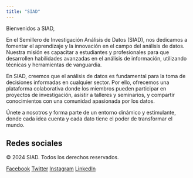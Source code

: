 ```yaml
---
title: "SIAD"
---
```


Bienvenidos a SIAD,

En el Semillero de Investigación Análisis de Datos (SIAD), nos dedicamos a fomentar el aprendizaje y la innovación en el campo del análisis de datos. Nuestra misión es capacitar a estudiantes y profesionales para que desarrollen habilidades avanzadas en el análisis de información, utilizando técnicas y herramientas de vanguardia.

En SIAD, creemos que el análisis de datos es fundamental para la toma de decisiones informadas en cualquier sector. Por ello, ofrecemos una plataforma colaborativa donde los miembros pueden participar en proyectos de investigación, asistir a talleres y seminarios, y compartir conocimientos con una comunidad apasionada por los datos.

Únete a nosotros y forma parte de un entorno dinámico y estimulante, donde cada idea cuenta y cada dato tiene el poder de transformar el mundo.



## Redes sociales
&copy; 2024 SIAD. Todos los derechos reservados.

<div class="social-media">
  [Facebook](https://www.facebook.com/tu-perfil)
  [Twitter](https://twitter.com/tu-perfil)
  [Instagram](https://www.instagram.com/tu-perfil)
  [LinkedIn](https://www.linkedin.com/in/tu-perfil)
</div>